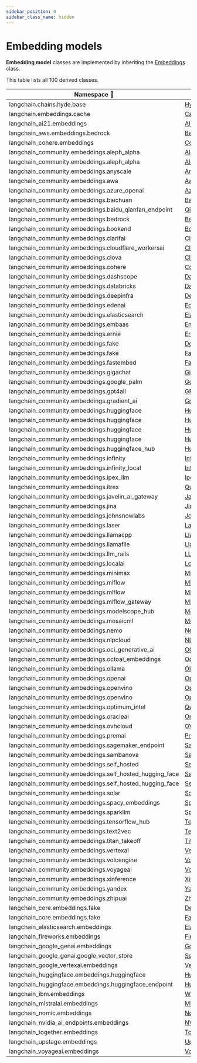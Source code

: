 ```yaml
---
sidebar_position: 0
sidebar_class_name: hidden
---
```


# Embedding models

**Embedding model** classes are implemented by inheriting the [Embeddings](https://api.python.langchain.com/en/latest/embeddings/langchain_core.embeddings.Embeddings.html) class.

This table lists all 100 derived classes.


| Namespace 🔻 | Class |
|------------|---------|
| langchain.chains.hyde.base | [HypotheticalDocumentEmbedder](https://api.python.langchain.com/en/latest/chains/langchain.chains.hyde.base.HypotheticalDocumentEmbedder.html) |
| langchain.embeddings.cache | [CacheBackedEmbeddings](https://api.python.langchain.com/en/latest/embeddings/langchain.embeddings.cache.CacheBackedEmbeddings.html) |
| langchain_ai21.embeddings | [AI21Embeddings](https://api.python.langchain.com/en/latest/embeddings/langchain_ai21.embeddings.AI21Embeddings.html) |
| langchain_aws.embeddings.bedrock | [BedrockEmbeddings](https://api.python.langchain.com/en/latest/embeddings/langchain_aws.embeddings.bedrock.BedrockEmbeddings.html) |
| langchain_cohere.embeddings | [CohereEmbeddings](https://api.python.langchain.com/en/latest/embeddings/langchain_cohere.embeddings.CohereEmbeddings.html) |
| langchain_community.embeddings.aleph_alpha | [AlephAlphaAsymmetricSemanticEmbedding](https://api.python.langchain.com/en/latest/embeddings/langchain_community.embeddings.aleph_alpha.AlephAlphaAsymmetricSemanticEmbedding.html) |
| langchain_community.embeddings.aleph_alpha | [AlephAlphaSymmetricSemanticEmbedding](https://api.python.langchain.com/en/latest/embeddings/langchain_community.embeddings.aleph_alpha.AlephAlphaSymmetricSemanticEmbedding.html) |
| langchain_community.embeddings.anyscale | [AnyscaleEmbeddings](https://api.python.langchain.com/en/latest/embeddings/langchain_community.embeddings.anyscale.AnyscaleEmbeddings.html) |
| langchain_community.embeddings.awa | [AwaEmbeddings](https://api.python.langchain.com/en/latest/embeddings/langchain_community.embeddings.awa.AwaEmbeddings.html) |
| langchain_community.embeddings.azure_openai | [AzureOpenAIEmbeddings](https://api.python.langchain.com/en/latest/embeddings/langchain_community.embeddings.azure_openai.AzureOpenAIEmbeddings.html) |
| langchain_community.embeddings.baichuan | [BaichuanTextEmbeddings](https://api.python.langchain.com/en/latest/embeddings/langchain_community.embeddings.baichuan.BaichuanTextEmbeddings.html) |
| langchain_community.embeddings.baidu_qianfan_endpoint | [QianfanEmbeddingsEndpoint](https://api.python.langchain.com/en/latest/embeddings/langchain_community.embeddings.baidu_qianfan_endpoint.QianfanEmbeddingsEndpoint.html) |
| langchain_community.embeddings.bedrock | [BedrockEmbeddings](https://api.python.langchain.com/en/latest/embeddings/langchain_community.embeddings.bedrock.BedrockEmbeddings.html) |
| langchain_community.embeddings.bookend | [BookendEmbeddings](https://api.python.langchain.com/en/latest/embeddings/langchain_community.embeddings.bookend.BookendEmbeddings.html) |
| langchain_community.embeddings.clarifai | [ClarifaiEmbeddings](https://api.python.langchain.com/en/latest/embeddings/langchain_community.embeddings.clarifai.ClarifaiEmbeddings.html) |
| langchain_community.embeddings.cloudflare_workersai | [CloudflareWorkersAIEmbeddings](https://api.python.langchain.com/en/latest/embeddings/langchain_community.embeddings.cloudflare_workersai.CloudflareWorkersAIEmbeddings.html) |
| langchain_community.embeddings.clova | [ClovaEmbeddings](https://api.python.langchain.com/en/latest/embeddings/langchain_community.embeddings.clova.ClovaEmbeddings.html) |
| langchain_community.embeddings.cohere | [CohereEmbeddings](https://api.python.langchain.com/en/latest/embeddings/langchain_community.embeddings.cohere.CohereEmbeddings.html) |
| langchain_community.embeddings.dashscope | [DashScopeEmbeddings](https://api.python.langchain.com/en/latest/embeddings/langchain_community.embeddings.dashscope.DashScopeEmbeddings.html) |
| langchain_community.embeddings.databricks | [DatabricksEmbeddings](https://api.python.langchain.com/en/latest/embeddings/langchain_community.embeddings.databricks.DatabricksEmbeddings.html) |
| langchain_community.embeddings.deepinfra | [DeepInfraEmbeddings](https://api.python.langchain.com/en/latest/embeddings/langchain_community.embeddings.deepinfra.DeepInfraEmbeddings.html) |
| langchain_community.embeddings.edenai | [EdenAiEmbeddings](https://api.python.langchain.com/en/latest/embeddings/langchain_community.embeddings.edenai.EdenAiEmbeddings.html) |
| langchain_community.embeddings.elasticsearch | [ElasticsearchEmbeddings](https://api.python.langchain.com/en/latest/embeddings/langchain_community.embeddings.elasticsearch.ElasticsearchEmbeddings.html) |
| langchain_community.embeddings.embaas | [EmbaasEmbeddings](https://api.python.langchain.com/en/latest/embeddings/langchain_community.embeddings.embaas.EmbaasEmbeddings.html) |
| langchain_community.embeddings.ernie | [ErnieEmbeddings](https://api.python.langchain.com/en/latest/embeddings/langchain_community.embeddings.ernie.ErnieEmbeddings.html) |
| langchain_community.embeddings.fake | [DeterministicFakeEmbedding](https://api.python.langchain.com/en/latest/embeddings/langchain_community.embeddings.fake.DeterministicFakeEmbedding.html) |
| langchain_community.embeddings.fake | [FakeEmbeddings](https://api.python.langchain.com/en/latest/embeddings/langchain_community.embeddings.fake.FakeEmbeddings.html) |
| langchain_community.embeddings.fastembed | [FastEmbedEmbeddings](https://api.python.langchain.com/en/latest/embeddings/langchain_community.embeddings.fastembed.FastEmbedEmbeddings.html) |
| langchain_community.embeddings.gigachat | [GigaChatEmbeddings](https://api.python.langchain.com/en/latest/embeddings/langchain_community.embeddings.gigachat.GigaChatEmbeddings.html) |
| langchain_community.embeddings.google_palm | [GooglePalmEmbeddings](https://api.python.langchain.com/en/latest/embeddings/langchain_community.embeddings.google_palm.GooglePalmEmbeddings.html) |
| langchain_community.embeddings.gpt4all | [GPT4AllEmbeddings](https://api.python.langchain.com/en/latest/embeddings/langchain_community.embeddings.gpt4all.GPT4AllEmbeddings.html) |
| langchain_community.embeddings.gradient_ai | [GradientEmbeddings](https://api.python.langchain.com/en/latest/embeddings/langchain_community.embeddings.gradient_ai.GradientEmbeddings.html) |
| langchain_community.embeddings.huggingface | [HuggingFaceBgeEmbeddings](https://api.python.langchain.com/en/latest/embeddings/langchain_community.embeddings.huggingface.HuggingFaceBgeEmbeddings.html) |
| langchain_community.embeddings.huggingface | [HuggingFaceEmbeddings](https://api.python.langchain.com/en/latest/embeddings/langchain_community.embeddings.huggingface.HuggingFaceEmbeddings.html) |
| langchain_community.embeddings.huggingface | [HuggingFaceInferenceAPIEmbeddings](https://api.python.langchain.com/en/latest/embeddings/langchain_community.embeddings.huggingface.HuggingFaceInferenceAPIEmbeddings.html) |
| langchain_community.embeddings.huggingface | [HuggingFaceInstructEmbeddings](https://api.python.langchain.com/en/latest/embeddings/langchain_community.embeddings.huggingface.HuggingFaceInstructEmbeddings.html) |
| langchain_community.embeddings.huggingface_hub | [HuggingFaceHubEmbeddings](https://api.python.langchain.com/en/latest/embeddings/langchain_community.embeddings.huggingface_hub.HuggingFaceHubEmbeddings.html) |
| langchain_community.embeddings.infinity | [InfinityEmbeddings](https://api.python.langchain.com/en/latest/embeddings/langchain_community.embeddings.infinity.InfinityEmbeddings.html) |
| langchain_community.embeddings.infinity_local | [InfinityEmbeddingsLocal](https://api.python.langchain.com/en/latest/embeddings/langchain_community.embeddings.infinity_local.InfinityEmbeddingsLocal.html) |
| langchain_community.embeddings.ipex_llm | [IpexLLMBgeEmbeddings](https://api.python.langchain.com/en/latest/embeddings/langchain_community.embeddings.ipex_llm.IpexLLMBgeEmbeddings.html) |
| langchain_community.embeddings.itrex | [QuantizedBgeEmbeddings](https://api.python.langchain.com/en/latest/embeddings/langchain_community.embeddings.itrex.QuantizedBgeEmbeddings.html) |
| langchain_community.embeddings.javelin_ai_gateway | [JavelinAIGatewayEmbeddings](https://api.python.langchain.com/en/latest/embeddings/langchain_community.embeddings.javelin_ai_gateway.JavelinAIGatewayEmbeddings.html) |
| langchain_community.embeddings.jina | [JinaEmbeddings](https://api.python.langchain.com/en/latest/embeddings/langchain_community.embeddings.jina.JinaEmbeddings.html) |
| langchain_community.embeddings.johnsnowlabs | [JohnSnowLabsEmbeddings](https://api.python.langchain.com/en/latest/embeddings/langchain_community.embeddings.johnsnowlabs.JohnSnowLabsEmbeddings.html) |
| langchain_community.embeddings.laser | [LaserEmbeddings](https://api.python.langchain.com/en/latest/embeddings/langchain_community.embeddings.laser.LaserEmbeddings.html) |
| langchain_community.embeddings.llamacpp | [LlamaCppEmbeddings](https://api.python.langchain.com/en/latest/embeddings/langchain_community.embeddings.llamacpp.LlamaCppEmbeddings.html) |
| langchain_community.embeddings.llamafile | [LlamafileEmbeddings](https://api.python.langchain.com/en/latest/embeddings/langchain_community.embeddings.llamafile.LlamafileEmbeddings.html) |
| langchain_community.embeddings.llm_rails | [LLMRailsEmbeddings](https://api.python.langchain.com/en/latest/embeddings/langchain_community.embeddings.llm_rails.LLMRailsEmbeddings.html) |
| langchain_community.embeddings.localai | [LocalAIEmbeddings](https://api.python.langchain.com/en/latest/embeddings/langchain_community.embeddings.localai.LocalAIEmbeddings.html) |
| langchain_community.embeddings.minimax | [MiniMaxEmbeddings](https://api.python.langchain.com/en/latest/embeddings/langchain_community.embeddings.minimax.MiniMaxEmbeddings.html) |
| langchain_community.embeddings.mlflow | [MlflowCohereEmbeddings](https://api.python.langchain.com/en/latest/embeddings/langchain_community.embeddings.mlflow.MlflowCohereEmbeddings.html) |
| langchain_community.embeddings.mlflow | [MlflowEmbeddings](https://api.python.langchain.com/en/latest/embeddings/langchain_community.embeddings.mlflow.MlflowEmbeddings.html) |
| langchain_community.embeddings.mlflow_gateway | [MlflowAIGatewayEmbeddings](https://api.python.langchain.com/en/latest/embeddings/langchain_community.embeddings.mlflow_gateway.MlflowAIGatewayEmbeddings.html) |
| langchain_community.embeddings.modelscope_hub | [ModelScopeEmbeddings](https://api.python.langchain.com/en/latest/embeddings/langchain_community.embeddings.modelscope_hub.ModelScopeEmbeddings.html) |
| langchain_community.embeddings.mosaicml | [MosaicMLInstructorEmbeddings](https://api.python.langchain.com/en/latest/embeddings/langchain_community.embeddings.mosaicml.MosaicMLInstructorEmbeddings.html) |
| langchain_community.embeddings.nemo | [NeMoEmbeddings](https://api.python.langchain.com/en/latest/embeddings/langchain_community.embeddings.nemo.NeMoEmbeddings.html) |
| langchain_community.embeddings.nlpcloud | [NLPCloudEmbeddings](https://api.python.langchain.com/en/latest/embeddings/langchain_community.embeddings.nlpcloud.NLPCloudEmbeddings.html) |
| langchain_community.embeddings.oci_generative_ai | [OCIGenAIEmbeddings](https://api.python.langchain.com/en/latest/embeddings/langchain_community.embeddings.oci_generative_ai.OCIGenAIEmbeddings.html) |
| langchain_community.embeddings.octoai_embeddings | [OctoAIEmbeddings](https://api.python.langchain.com/en/latest/embeddings/langchain_community.embeddings.octoai_embeddings.OctoAIEmbeddings.html) |
| langchain_community.embeddings.ollama | [OllamaEmbeddings](https://api.python.langchain.com/en/latest/embeddings/langchain_community.embeddings.ollama.OllamaEmbeddings.html) |
| langchain_community.embeddings.openai | [OpenAIEmbeddings](https://api.python.langchain.com/en/latest/embeddings/langchain_community.embeddings.openai.OpenAIEmbeddings.html) |
| langchain_community.embeddings.openvino | [OpenVINOBgeEmbeddings](https://api.python.langchain.com/en/latest/embeddings/langchain_community.embeddings.openvino.OpenVINOBgeEmbeddings.html) |
| langchain_community.embeddings.openvino | [OpenVINOEmbeddings](https://api.python.langchain.com/en/latest/embeddings/langchain_community.embeddings.openvino.OpenVINOEmbeddings.html) |
| langchain_community.embeddings.optimum_intel | [QuantizedBiEncoderEmbeddings](https://api.python.langchain.com/en/latest/embeddings/langchain_community.embeddings.optimum_intel.QuantizedBiEncoderEmbeddings.html) |
| langchain_community.embeddings.oracleai | [OracleEmbeddings](https://api.python.langchain.com/en/latest/embeddings/langchain_community.embeddings.oracleai.OracleEmbeddings.html) |
| langchain_community.embeddings.ovhcloud | [OVHCloudEmbeddings](https://api.python.langchain.com/en/latest/embeddings/langchain_community.embeddings.ovhcloud.OVHCloudEmbeddings.html) |
| langchain_community.embeddings.premai | [PremAIEmbeddings](https://api.python.langchain.com/en/latest/embeddings/langchain_community.embeddings.premai.PremAIEmbeddings.html) |
| langchain_community.embeddings.sagemaker_endpoint | [SagemakerEndpointEmbeddings](https://api.python.langchain.com/en/latest/embeddings/langchain_community.embeddings.sagemaker_endpoint.SagemakerEndpointEmbeddings.html) |
| langchain_community.embeddings.sambanova | [SambaStudioEmbeddings](https://api.python.langchain.com/en/latest/embeddings/langchain_community.embeddings.sambanova.SambaStudioEmbeddings.html) |
| langchain_community.embeddings.self_hosted | [SelfHostedEmbeddings](https://api.python.langchain.com/en/latest/embeddings/langchain_community.embeddings.self_hosted.SelfHostedEmbeddings.html) |
| langchain_community.embeddings.self_hosted_hugging_face | [SelfHostedHuggingFaceEmbeddings](https://api.python.langchain.com/en/latest/embeddings/langchain_community.embeddings.self_hosted_hugging_face.SelfHostedHuggingFaceEmbeddings.html) |
| langchain_community.embeddings.self_hosted_hugging_face | [SelfHostedHuggingFaceInstructEmbeddings](https://api.python.langchain.com/en/latest/embeddings/langchain_community.embeddings.self_hosted_hugging_face.SelfHostedHuggingFaceInstructEmbeddings.html) |
| langchain_community.embeddings.solar | [SolarEmbeddings](https://api.python.langchain.com/en/latest/embeddings/langchain_community.embeddings.solar.SolarEmbeddings.html) |
| langchain_community.embeddings.spacy_embeddings | [SpacyEmbeddings](https://api.python.langchain.com/en/latest/embeddings/langchain_community.embeddings.spacy_embeddings.SpacyEmbeddings.html) |
| langchain_community.embeddings.sparkllm | [SparkLLMTextEmbeddings](https://api.python.langchain.com/en/latest/embeddings/langchain_community.embeddings.sparkllm.SparkLLMTextEmbeddings.html) |
| langchain_community.embeddings.tensorflow_hub | [TensorflowHubEmbeddings](https://api.python.langchain.com/en/latest/embeddings/langchain_community.embeddings.tensorflow_hub.TensorflowHubEmbeddings.html) |
| langchain_community.embeddings.text2vec | [Text2vecEmbeddings](https://api.python.langchain.com/en/latest/embeddings/langchain_community.embeddings.text2vec.Text2vecEmbeddings.html) |
| langchain_community.embeddings.titan_takeoff | [TitanTakeoffEmbed](https://api.python.langchain.com/en/latest/embeddings/langchain_community.embeddings.titan_takeoff.TitanTakeoffEmbed.html) |
| langchain_community.embeddings.vertexai | [VertexAIEmbeddings](https://api.python.langchain.com/en/latest/embeddings/langchain_community.embeddings.vertexai.VertexAIEmbeddings.html) |
| langchain_community.embeddings.volcengine | [VolcanoEmbeddings](https://api.python.langchain.com/en/latest/embeddings/langchain_community.embeddings.volcengine.VolcanoEmbeddings.html) |
| langchain_community.embeddings.voyageai | [VoyageEmbeddings](https://api.python.langchain.com/en/latest/embeddings/langchain_community.embeddings.voyageai.VoyageEmbeddings.html) |
| langchain_community.embeddings.xinference | [XinferenceEmbeddings](https://api.python.langchain.com/en/latest/embeddings/langchain_community.embeddings.xinference.XinferenceEmbeddings.html) |
| langchain_community.embeddings.yandex | [YandexGPTEmbeddings](https://api.python.langchain.com/en/latest/embeddings/langchain_community.embeddings.yandex.YandexGPTEmbeddings.html) |
| langchain_community.embeddings.zhipuai | [ZhipuAIEmbeddings](https://api.python.langchain.com/en/latest/embeddings/langchain_community.embeddings.zhipuai.ZhipuAIEmbeddings.html) |
| langchain_core.embeddings.fake | [DeterministicFakeEmbedding](https://api.python.langchain.com/en/latest/embeddings/langchain_core.embeddings.fake.DeterministicFakeEmbedding.html) |
| langchain_core.embeddings.fake | [FakeEmbeddings](https://api.python.langchain.com/en/latest/embeddings/langchain_core.embeddings.fake.FakeEmbeddings.html) |
| langchain_elasticsearch.embeddings | [ElasticsearchEmbeddings](https://api.python.langchain.com/en/latest/embeddings/langchain_elasticsearch.embeddings.ElasticsearchEmbeddings.html) |
| langchain_fireworks.embeddings | [FireworksEmbeddings](https://api.python.langchain.com/en/latest/embeddings/langchain_fireworks.embeddings.FireworksEmbeddings.html) |
| langchain_google_genai.embeddings | [GoogleGenerativeAIEmbeddings](https://api.python.langchain.com/en/latest/embeddings/langchain_google_genai.embeddings.GoogleGenerativeAIEmbeddings.html) |
| langchain_google_genai.google_vector_store | [ServerSideEmbedding](https://api.python.langchain.com/en/latest/google_vector_store/langchain_google_genai.google_vector_store.ServerSideEmbedding.html) |
| langchain_google_vertexai.embeddings | [VertexAIEmbeddings](https://api.python.langchain.com/en/latest/embeddings/langchain_google_vertexai.embeddings.VertexAIEmbeddings.html) |
| langchain_huggingface.embeddings.huggingface | [HuggingFaceEmbeddings](https://api.python.langchain.com/en/latest/embeddings/langchain_huggingface.embeddings.huggingface.HuggingFaceEmbeddings.html) |
| langchain_huggingface.embeddings.huggingface_endpoint | [HuggingFaceEndpointEmbeddings](https://api.python.langchain.com/en/latest/embeddings/langchain_huggingface.embeddings.huggingface_endpoint.HuggingFaceEndpointEmbeddings.html) |
| langchain_ibm.embeddings | [WatsonxEmbeddings](https://api.python.langchain.com/en/latest/embeddings/langchain_ibm.embeddings.WatsonxEmbeddings.html) |
| langchain_mistralai.embeddings | [MistralAIEmbeddings](https://api.python.langchain.com/en/latest/embeddings/langchain_mistralai.embeddings.MistralAIEmbeddings.html) |
| langchain_nomic.embeddings | [NomicEmbeddings](https://api.python.langchain.com/en/latest/embeddings/langchain_nomic.embeddings.NomicEmbeddings.html) |
| langchain_nvidia_ai_endpoints.embeddings | [NVIDIAEmbeddings](https://api.python.langchain.com/en/latest/embeddings/langchain_nvidia_ai_endpoints.embeddings.NVIDIAEmbeddings.html) |
| langchain_together.embeddings | [TogetherEmbeddings](https://api.python.langchain.com/en/latest/embeddings/langchain_together.embeddings.TogetherEmbeddings.html) |
| langchain_upstage.embeddings | [UpstageEmbeddings](https://api.python.langchain.com/en/latest/embeddings/langchain_upstage.embeddings.UpstageEmbeddings.html) |
| langchain_voyageai.embeddings | [VoyageAIEmbeddings](https://api.python.langchain.com/en/latest/embeddings/langchain_voyageai.embeddings.VoyageAIEmbeddings.html) |
